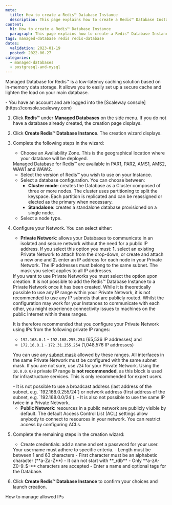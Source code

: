 ```yaml
---
meta:
  title: How to create a Redis™ Database Instance
  description: This page explains how to create a Redis™ Database Instance
content:
  h1: How to create a Redis™ Database Instance
  paragraph: This page explains how to create a Redis™ Database Instance
tags: managed-database redis redis-database
dates:
  validation: 2023-01-19
  posted: 2022-06-27
categories:
  - managed-databases
  - postgresql-and-mysql
---
```


Managed Database for Redis™ is a low-latency caching solution based on in-memory data storage. It allows you to easily set up a secure cache and lighten the load on your main database.

<Macro id="iam-requirements" />

<Message type="requirement">
  - You have an account and are logged into the [Scaleway console](https://console.scaleway.com)
</Message>

1. Click **Redis™** under **Managed Databases** on the side menu. If you do not have a database already created, the creation page displays.
2. Click **Create Redis™ Database Instance**. The creation wizard displays.
3. Complete the following steps in the wizard:
    - Choose an Availability Zone. This is the geographical location where your database will be deployed.

    <Message type="note">
      Managed Database for Redis™ are available in PAR1, PAR2, AMS1, AMS2, WAW1 and WAW2.
    </Message>

    - Select the version of Redis™ you wish to use on your Instance.
    - Select a database configuration. You can choose between:
        - **Cluster mode**: creates the Database as a Cluster composed of three or more nodes. The cluster uses partitioning to split the keyspace. Each partition is replicated and can be reassigned or elected as the primary when necessary.
        - **Standalone**: creates a standalone database provisioned on a single node.
    - Select a node type.
4. Configure your Network. You can select either:
    - **Private Network**: allows your Databases to communicate in an isolated and secure network without the need for a public IP address. If you select this option you must: **1.** select an existing Private Network to attach from the drop-down, or create and attach a new one and **2.** enter an IP address for each node in your Private Network. The IP addresses must belong to the same subnet. The mask you select applies to all IP addresses.

    <Message type="important">
      If you want to use Private Networks you must select the option upon creation. It is not possible to add the Redis™ Database Instance to a Private Network once it has been created.
    </Message>

    <Message type="note">
      While it is theoretically possible to use any IP range within your Private Network, it is not recommended to use any IP subnets that are publicly routed. Whilst the configuration may work for your Instances to communicate with each other, you might experience connectivity issues to machines on the public Internet within these ranges.

      It is therefore recommended that you configure your Private Network using IPs from the following private IP ranges:
      - `192.168.0.1` - `192.168.255.254` (65,536 IP addresses) and
      - `172.16.0.1` - `172.31.255.254` (1,048,576 IP addresses)

      You can use any [subnet mask](https://en.wikipedia.org/wiki/Subnetwork) allowed by these ranges. All interfaces in the same Private Network must be configured with the same subnet mask. If you are not sure, use `/24` for your Private Network.
      Using the `10.0.0.0/8` private IP range is **not recommended**, as this block is used for infrastructure services. This is only recommended for expert users.

      <Message type="important">
      - It is not possible to use a broadcast address (last address of the subnet, e.g. `192.168.0.255/24`) or network address (first address of the subnet, e.g. `192.168.0.0/24`).
      - It is also not possible to use the same IP twice in a Private Network.
      </Message>
    </Message>

    - **Public Network**: resources in a public network are publicly visible by default. The default Access Control List (ACL) settings allow anybody to connect to resources in your network. You can restrict access by configuring ACLs.
5. Complete the remaining steps in the creation wizard:
    - Create credentials: add a name and set a password for your user.
    <Message type="important">
      Your username must adhere to specific criteria.
      - Length must be between 1 and 63 characters
      - First character must be an alphabetic character (**a-Za-Z**)
      - It can not start with **_rdb**
      - Only **a-zA-Z0-9_$-** characters are accepted
    </Message>
    - Enter a name and optional tags for the Database.
6. Click **Create Redis™ Database Instance** to confirm your choices and launch creation.

<Navigation title="See Also">
  <NextButton to="/managed-databases/redis/how-to/manage-allowed-ip-addresses-redis">How to manage allowed IPs</NextButton>
</Navigation>
